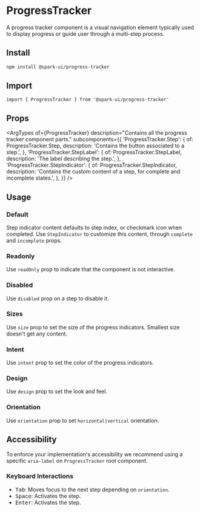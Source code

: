 


<Meta of={stories} />

# ProgressTracker

A progress tracker component is a visual navigation element typically used to display progress or guide user through a multi-step process.

## Install

```sh
npm install @spark-ui/progress-tracker
```

## Import

```tsx
import { ProgressTracker } from '@spark-ui/progress-tracker'
```

## Props

<ArgTypes
  of={ProgressTracker}
  description="Contains all the progress tracker component parts."
  subcomponents={{
    'ProgressTracker.Step': {
      of: ProgressTracker.Step,
      description: 'Contains the button associated to a step.',
    },
    'ProgressTracker.StepLabel': {
      of: ProgressTracker.StepLabel,
      description: 'The label describing the step.',
    },
    'ProgressTracker.StepIndicator': {
      of: ProgressTracker.StepIndicator,
      description: 'Contains the custom content of a step, for complete and incomplete states.',
    },
  }}
/>

## Usage

### Default

Step indicator content defaults to step index, or checkmark icon when completed. Use `StepIndicator` to customize this content, through `complete` and `incomplete` props.

<Canvas of={stories.Default} />

### Readonly

Use `readOnly` prop to indicate that the component is not interactive.

<Canvas of={stories.Readonly} />

### Disabled

Use `disabled` prop on a step to disable it.

<Canvas of={stories.Disabled} />

### Sizes

Use `size` prop to set the size of the progress indicators. Smallest size doesn't get any content.

<Canvas of={stories.Size} />

### Intent

Use `intent` prop to set the color of the progress indicators.

<Canvas of={stories.Intent} />

### Design

Use `design` prop to set the look and feel.

<Canvas of={stories.Design} />

### Orientation

Use `orientation` prop to set `horizontal|vertical` orientation.

<Canvas of={stories.Orientation} />

## Accessibility

To enforce your implementation's accessibility we recommend using a specific `aria-label` on `ProgressTracker` root component.

### Keyboard Interactions

- <Kbd>Tab</Kbd>: Moves focus to the next step depending on `orientation`.
- <Kbd>Space</Kbd>: Activates the step.
- <Kbd>Enter</Kbd>: Activates the step.
